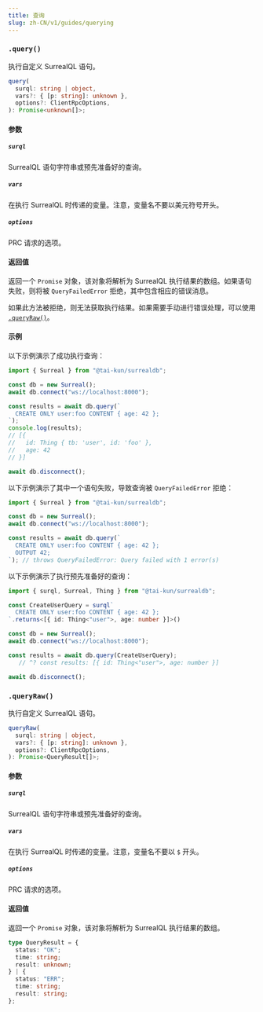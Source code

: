 ```yaml
---
title: 查询
slug: zh-CN/v1/guides/querying
---
```



### `.query()` <Badge variant="instance" /><Badge variant="method" />

执行自定义 SurrealQL 语句。

```ts
query(
  surql: string | object,
  vars?: { [p: string]: unknown },
  options?: ClientRpcOptions,
): Promise<unknown[]>;
```

#### 参数

##### `surql`

SurrealQL 语句字符串或预先准备好的查询。

##### `vars`

在执行 SurrealQL 时传递的变量。注意，变量名不要以美元符号开头。

##### `options`

PRC 请求的选项。

#### 返回值

返回一个 `Promise` 对象，该对象将解析为 SurrealQL 执行结果的数组。如果语句失败，则将被 `QueryFailedError` 拒绝，其中包含相应的错误消息。

如果此方法被拒绝，则无法获取执行结果。如果需要手动进行错误处理，可以使用 [`.queryRaw()`](#queryraw)。

#### 示例

以下示例演示了成功执行查询：

```ts
import { Surreal } from "@tai-kun/surrealdb";

const db = new Surreal();
await db.connect("ws://localhost:8000");

const results = await db.query(`
  CREATE ONLY user:foo CONTENT { age: 42 };
`);
console.log(results);
// [{
//   id: Thing { tb: 'user', id: 'foo' },
//   age: 42
// }]

await db.disconnect();
```

以下示例演示了其中一个语句失败，导致查询被 `QueryFailedError` 拒绝：

```ts
import { Surreal } from "@tai-kun/surrealdb";

const db = new Surreal();
await db.connect("ws://localhost:8000");

const results = await db.query(`
  CREATE ONLY user:foo CONTENT { age: 42 };
  OUTPUT 42;
`); // throws QueryFailedError: Query failed with 1 error(s)
```

以下示例演示了执行预先准备好的查询：

```ts
import { surql, Surreal, Thing } from "@tai-kun/surrealdb";

const CreateUserQuery = surql`
  CREATE ONLY user:foo CONTENT { age: 42 };
`.returns<[{ id: Thing<"user">, age: number }]>()

const db = new Surreal();
await db.connect("ws://localhost:8000");

const results = await db.query(CreateUserQuery);
   // ^? const results: [{ id: Thing<"user">, age: number }]

await db.disconnect();
```

### `.queryRaw()` <Badge variant="instance" /><Badge variant="method" />

执行自定义 SurrealQL 语句。

```ts
queryRaw(
  surql: string | object,
  vars?: { [p: string]: unknown },
  options?: ClientRpcOptions,
): Promise<QueryResult[]>;
```

#### 参数

##### `surql`

SurrealQL 语句字符串或预先准备好的查询。

##### `vars`

在执行 SurrealQL 时传递的变量。注意，变量名不要以 `$` 开头。

##### `options`

PRC 请求的选项。

#### 返回值

返回一个 `Promise` 对象，该对象将解析为 SurrealQL 执行结果的数组。

```ts
type QueryResult = {
  status: "OK";
  time: string;
  result: unknown;
} | {
  status: "ERR";
  time: string;
  result: string;
};
```
